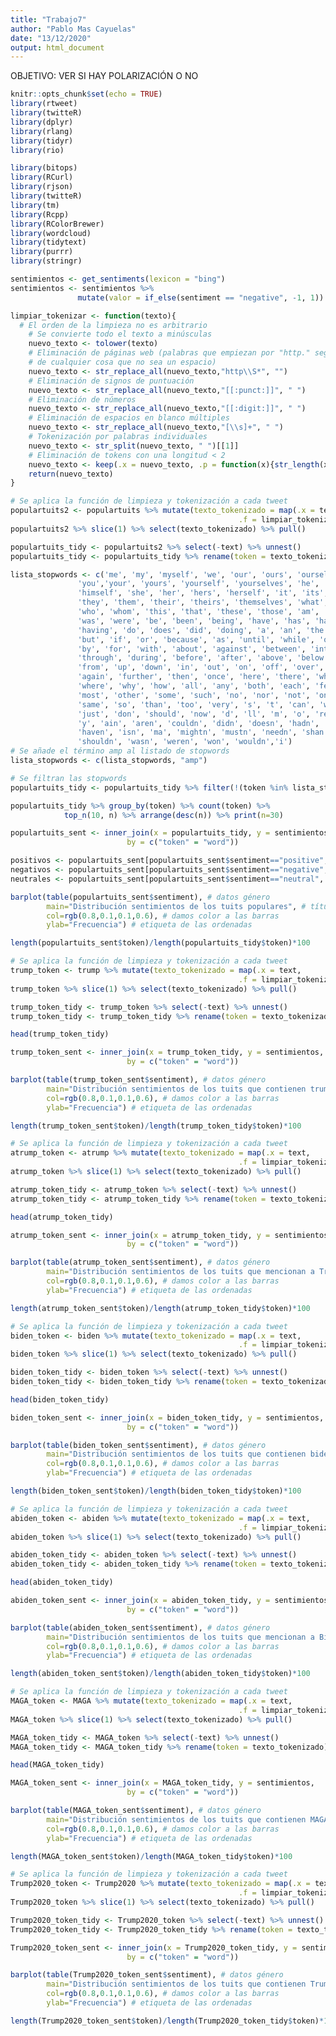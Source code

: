 ---
title: "Trabajo7"
author: "Pablo Mas Cayuelas"
date: "13/12/2020"
output: html_document
---

OBJETIVO: VER SI HAY POLARIZACIÓN O NO


```{r setup, include=FALSE}
knitr::opts_chunk$set(echo = TRUE)
library(rtweet)
library(twitteR)
library(dplyr)
library(rlang)
library(tidyr)
library(rio)
```

```{r}
library(bitops)
library(RCurl)
library(rjson)
library(twitteR)
library(tm)
library(Rcpp)
library(RColorBrewer)
library(wordcloud)
library(tidytext)
library(purrr)
library(stringr)
```

```{r}
sentimientos <- get_sentiments(lexicon = "bing")
sentimientos <- sentimientos %>%
               mutate(valor = if_else(sentiment == "negative", -1, 1))
```

```{r}
limpiar_tokenizar <- function(texto){
  # El orden de la limpieza no es arbitrario
    # Se convierte todo el texto a minúsculas
    nuevo_texto <- tolower(texto)
    # Eliminación de páginas web (palabras que empiezan por "http." seguidas 
    # de cualquier cosa que no sea un espacio)
    nuevo_texto <- str_replace_all(nuevo_texto,"http\\S*", "")
    # Eliminación de signos de puntuación
    nuevo_texto <- str_replace_all(nuevo_texto,"[[:punct:]]", " ")
    # Eliminación de números
    nuevo_texto <- str_replace_all(nuevo_texto,"[[:digit:]]", " ")
    # Eliminación de espacios en blanco múltiples
    nuevo_texto <- str_replace_all(nuevo_texto,"[\\s]+", " ")
    # Tokenización por palabras individuales
    nuevo_texto <- str_split(nuevo_texto, " ")[[1]]
    # Eliminación de tokens con una longitud < 2
    nuevo_texto <- keep(.x = nuevo_texto, .p = function(x){str_length(x) > 1})
    return(nuevo_texto)
}
```


```{r}
# Se aplica la función de limpieza y tokenización a cada tweet
populartuits2 <- populartuits %>% mutate(texto_tokenizado = map(.x = text,
                                                   .f = limpiar_tokenizar))
populartuits2 %>% slice(1) %>% select(texto_tokenizado) %>% pull()

populartuits_tidy <- populartuits2 %>% select(-text) %>% unnest()
populartuits_tidy <- populartuits_tidy %>% rename(token = texto_tokenizado)

lista_stopwords <- c('me', 'my', 'myself', 'we', 'our', 'ours', 'ourselves',
               'you','your', 'yours', 'yourself', 'yourselves', 'he', 'him','his',
               'himself', 'she', 'her', 'hers', 'herself', 'it', 'its', 'itself',
               'they', 'them', 'their', 'theirs', 'themselves', 'what', 'which',
               'who', 'whom', 'this', 'that', 'these', 'those', 'am', 'is', 'are',
               'was', 'were', 'be', 'been', 'being', 'have', 'has', 'had',
               'having', 'do', 'does', 'did', 'doing', 'a', 'an', 'the', 'and',
               'but', 'if', 'or', 'because', 'as', 'until', 'while', 'of', 'at',
               'by', 'for', 'with', 'about', 'against', 'between', 'into',
               'through', 'during', 'before', 'after', 'above', 'below', 'to',
               'from', 'up', 'down', 'in', 'out', 'on', 'off', 'over', 'under',
               'again', 'further', 'then', 'once', 'here', 'there', 'when',
               'where', 'why', 'how', 'all', 'any', 'both', 'each', 'few', 'more',
               'most', 'other', 'some', 'such', 'no', 'nor', 'not', 'only', 'own',
               'same', 'so', 'than', 'too', 'very', 's', 't', 'can', 'will',
               'just', 'don', 'should', 'now', 'd', 'll', 'm', 'o', 're', 've',
               'y', 'ain', 'aren', 'couldn', 'didn', 'doesn', 'hadn', 'hasn',
               'haven', 'isn', 'ma', 'mightn', 'mustn', 'needn', 'shan',
               'shouldn', 'wasn', 'weren', 'won', 'wouldn','i')
# Se añade el término amp al listado de stopwords
lista_stopwords <- c(lista_stopwords, "amp")

# Se filtran las stopwords
populartuits_tidy <- populartuits_tidy %>% filter(!(token %in% lista_stopwords))

populartuits_tidy %>% group_by(token) %>% count(token) %>%
            top_n(10, n) %>% arrange(desc(n)) %>% print(n=30)
```


```{r}
populartuits_sent <- inner_join(x = populartuits_tidy, y = sentimientos,
                          by = c("token" = "word"))
```

```{r}
positivos <- populartuits_sent[populartuits_sent$sentiment=="positive", ]
negativos <- populartuits_sent[populartuits_sent$sentiment=="negative", ]
neutrales <- populartuits_sent[populartuits_sent$sentiment=="neutral", ]
```

```{r}
barplot(table(populartuits_sent$sentiment), # datos género
        main="Distribución sentimientos de los tuits populares", # título
        col=rgb(0.8,0.1,0.1,0.6), # damos color a las barras
        ylab="Frecuencia") # etiqueta de las ordenadas

length(populartuits_sent$token)/length(populartuits_tidy$token)*100
```


```{r}
# Se aplica la función de limpieza y tokenización a cada tweet
trump_token <- trump %>% mutate(texto_tokenizado = map(.x = text,
                                                   .f = limpiar_tokenizar))
trump_token %>% slice(1) %>% select(texto_tokenizado) %>% pull()

trump_token_tidy <- trump_token %>% select(-text) %>% unnest()
trump_token_tidy <- trump_token_tidy %>% rename(token = texto_tokenizado)

head(trump_token_tidy)
```


```{r}
trump_token_sent <- inner_join(x = trump_token_tidy, y = sentimientos,
                          by = c("token" = "word"))
```

```{r}
barplot(table(trump_token_sent$sentiment), # datos género
        main="Distribución sentimientos de los tuits que contienen trump", # título
        col=rgb(0.8,0.1,0.1,0.6), # damos color a las barras
        ylab="Frecuencia") # etiqueta de las ordenadas

length(trump_token_sent$token)/length(trump_token_tidy$token)*100
```

```{r}
# Se aplica la función de limpieza y tokenización a cada tweet
atrump_token <- atrump %>% mutate(texto_tokenizado = map(.x = text,
                                                   .f = limpiar_tokenizar))
atrump_token %>% slice(1) %>% select(texto_tokenizado) %>% pull()

atrump_token_tidy <- atrump_token %>% select(-text) %>% unnest()
atrump_token_tidy <- atrump_token_tidy %>% rename(token = texto_tokenizado)

head(atrump_token_tidy)
```


```{r}
atrump_token_sent <- inner_join(x = atrump_token_tidy, y = sentimientos,
                          by = c("token" = "word"))
```

```{r}
barplot(table(atrump_token_sent$sentiment), # datos género
        main="Distribución sentimientos de los tuits que mencionan a Trump", # título
        col=rgb(0.8,0.1,0.1,0.6), # damos color a las barras
        ylab="Frecuencia") # etiqueta de las ordenadas
```

```{r}
length(atrump_token_sent$token)/length(atrump_token_tidy$token)*100
```


```{r}
# Se aplica la función de limpieza y tokenización a cada tweet
biden_token <- biden %>% mutate(texto_tokenizado = map(.x = text,
                                                   .f = limpiar_tokenizar))
biden_token %>% slice(1) %>% select(texto_tokenizado) %>% pull()

biden_token_tidy <- biden_token %>% select(-text) %>% unnest()
biden_token_tidy <- biden_token_tidy %>% rename(token = texto_tokenizado)

head(biden_token_tidy)
```


```{r}
biden_token_sent <- inner_join(x = biden_token_tidy, y = sentimientos,
                          by = c("token" = "word"))
```

```{r}
barplot(table(biden_token_sent$sentiment), # datos género
        main="Distribución sentimientos de los tuits que contienen biden", # título
        col=rgb(0.8,0.1,0.1,0.6), # damos color a las barras
        ylab="Frecuencia") # etiqueta de las ordenadas

length(biden_token_sent$token)/length(biden_token_tidy$token)*100
```

```{r}
# Se aplica la función de limpieza y tokenización a cada tweet
abiden_token <- abiden %>% mutate(texto_tokenizado = map(.x = text,
                                                   .f = limpiar_tokenizar))
abiden_token %>% slice(1) %>% select(texto_tokenizado) %>% pull()

abiden_token_tidy <- abiden_token %>% select(-text) %>% unnest()
abiden_token_tidy <- abiden_token_tidy %>% rename(token = texto_tokenizado)

head(abiden_token_tidy)
```


```{r}
abiden_token_sent <- inner_join(x = abiden_token_tidy, y = sentimientos,
                          by = c("token" = "word"))
```

```{r}
barplot(table(abiden_token_sent$sentiment), # datos género
        main="Distribución sentimientos de los tuits que mencionan a Biden", # título
        col=rgb(0.8,0.1,0.1,0.6), # damos color a las barras
        ylab="Frecuencia") # etiqueta de las ordenadas

length(abiden_token_sent$token)/length(abiden_token_tidy$token)*100
```
```{r}
# Se aplica la función de limpieza y tokenización a cada tweet
MAGA_token <- MAGA %>% mutate(texto_tokenizado = map(.x = text,
                                                   .f = limpiar_tokenizar))
MAGA_token %>% slice(1) %>% select(texto_tokenizado) %>% pull()

MAGA_token_tidy <- MAGA_token %>% select(-text) %>% unnest()
MAGA_token_tidy <- MAGA_token_tidy %>% rename(token = texto_tokenizado)

head(MAGA_token_tidy)
```


```{r}
MAGA_token_sent <- inner_join(x = MAGA_token_tidy, y = sentimientos,
                          by = c("token" = "word"))
```

```{r}
barplot(table(MAGA_token_sent$sentiment), # datos género
        main="Distribución sentimientos de los tuits que contienen MAGA", # título
        col=rgb(0.8,0.1,0.1,0.6), # damos color a las barras
        ylab="Frecuencia") # etiqueta de las ordenadas

length(MAGA_token_sent$token)/length(MAGA_token_tidy$token)*100
```

```{r}
# Se aplica la función de limpieza y tokenización a cada tweet
Trump2020_token <- Trump2020 %>% mutate(texto_tokenizado = map(.x = text,
                                                   .f = limpiar_tokenizar))
Trump2020_token %>% slice(1) %>% select(texto_tokenizado) %>% pull()

Trump2020_token_tidy <- Trump2020_token %>% select(-text) %>% unnest()
Trump2020_token_tidy <- Trump2020_token_tidy %>% rename(token = texto_tokenizado)
```


```{r}
Trump2020_token_sent <- inner_join(x = Trump2020_token_tidy, y = sentimientos,
                          by = c("token" = "word"))
```

```{r}
barplot(table(Trump2020_token_sent$sentiment), # datos género
        main="Distribución sentimientos de los tuits que contienen Trump2020", # título
        col=rgb(0.8,0.1,0.1,0.6), # damos color a las barras
        ylab="Frecuencia") # etiqueta de las ordenadas

length(Trump2020_token_sent$token)/length(Trump2020_token_tidy$token)*100
```